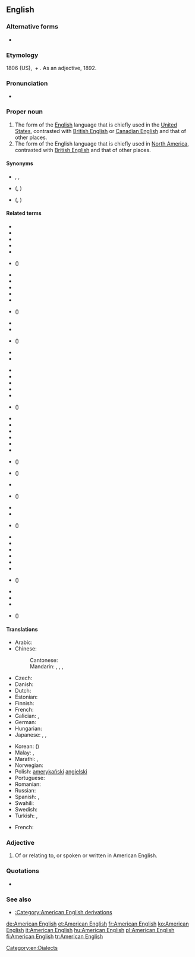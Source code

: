 ==English==
{{wikipedia}}

===Alternative forms===
* {{l|en|American-English}} {{qualifier|esp. adjective}}

===Etymology===
1806 (US), {{m|en|American}} + {{m|en|English}}. As an adjective, 1892.

===Pronunciation===
* {{audio|En-American English.oga|Audio|lang=en}}

===Proper noun===
{{en-proper noun}}

# The form of the [[English]] language that is chiefly used in the [[United States]], contrasted with [[British English]] or [[Canadian English]] and that of other places.
# The form of the English language that is chiefly used in [[North America]], contrasted with [[British English]] and that of other places.

====Synonyms====
* {{l|en|AmE}}, {{l|en|AE}}, {{l|en|AmEng}}
* {{sense|English of North America}} {{l|en|North American English}} ({{l|en|NAmE}}, {{l|en|NAE}})
* {{l|en|United States English}} ({{l|en|USEng}}, {{l|en|en-US}})

====Related terms====
{{top3}}
* {{l|en|African English}}
* {{l|en|African American English}}
* {{l|en|Australian English}}
* {{l|en|Bahamian English}}
* {{l|en|Bangladeshi English}}
* {{l|en|Barbadian English}} ({{l|en|Bajan English}})
* {{l|en|Belizean English}}
* {{l|en|Bermudian English}}
* {{l|en|British English}}
* {{l|en|Brunei English}}
* {{l|en|Cameroonian English}}
* {{l|en|Canadian English}} ({{l|en|Canajan}})
* {{l|en|Caribbean English}}
* {{l|en|Channel Island English}}
* {{l|en|Chinese English}} ({{l|en|Chinglish}})
* {{l|en|English English}}
* {{l|en|European English}}
{{mid3}}
* {{l|en|Falkland Islands English}}
* {{l|en|Gibraltarian English}}
* {{l|en|Guyanese English}}
* {{l|en|Hong Kong English}}
* {{l|en|Indian English}}
* {{l|en|Irish English}} ({{l|en|Hiberno-English}})
* {{l|en|Jamaican English}}
* {{l|en|Kenyan English}}
* {{l|en|Liberian English}}
* {{l|en|Malawian English}}
* {{l|en|Malaysian English}}
* {{l|en|Maltese English}}
* {{l|en|Manx English}} ({{l|en|Anglo-Manx}})
* {{l|en|Namibian English}} ({{l|en|Namlish}})
* {{l|en|Nepali English}}
* {{l|en|Newfoundland English}} ({{l|en|Newfinese}})
{{mid3}}
* {{l|en|New Zealand English}}
* {{l|en|Nigerian English}}
* {{l|en|Northern Irish English}} ({{l|en|Ulster English}})
* {{l|en|Pakistani English}}
* {{l|en|Pennsylvania Dutch English}}
* {{l|en|Philippine English}}
* {{l|en|Scottish English}}
* {{l|en|Singapore English}}
* {{l|en|South African English}}
* {{l|en|Sri Lankan English}} ({{l|en|Ceylonese English}})
* {{l|en|Trinidadian English}}
* {{l|en|Ugandan English}}
* {{l|en|Welsh English}}
* {{l|en|Yeshiva English}} ({{l|en|Yeshivish}})
{{bottom}}

====Translations====
{{trans-top|English of the United States}}
* Arabic: {{t|ar|اَلْإِنْجِلِيزِيَّة اَلْأَمْرِيكِيَّة|f|tr=al-ʾingilīziyya l-ʾamrīkiyya}}
* Chinese:
*: Cantonese: {{t|yue|美國英語|tr=mei gwok jīng jyu|sc=Hani}}
*: Mandarin: {{t+|cmn|美國英語|sc=Hani}}, {{t+|cmn|美国英语|tr=Měiguó Yīngyǔ|sc=Hani}}, {{t|cmn|美式英語|sc=Hani}}, {{t|cmn|美式英语|tr=Měishì Yīngyǔ|sc=Hani}}
* Czech: {{t|cs|americká angličtina|f}}
* Danish: {{t|da|amerikansk engelsk}}
* Dutch: {{t|nl|Amerikaans-Engels}}
* Estonian: {{t|et|Ameerika inglise keel}}
* Finnish: {{t+|fi|amerikanenglanti}}
* French: {{t+|fr|anglais américain|m}}
* Galician: {{t|gl|inglés estadounidense|m}}, {{t|gl|inglés americano|m}}
* German: {{t|de|Amerikanisches Englisch}}
* Hungarian: {{t+|hu|amerikai angol}}
* Japanese: {{t|ja|アメリカ英語|tr=Amerika Eigo}}, {{t|ja|米英語|tr=Bei-Eigo}}, {{t+|ja|米語|tr=Beigo}}
{{trans-mid}}
* Korean: {{t|ko|미국 영어|tr=Miguk Yeong-eo|sc=Hang}} ({{t+|ko|美國英語|sc=Hani}})
* Malay: {{t|ms|bahasa Inggeris Amerika}}, {{t|ms|Inggeris Amerika}}
* Marathi: {{t|mr|अमेरिकन इंग्रजी|f|tr=amerikana iṃgrazī|sc=Deva}}, {{t|mr|अमेरिकन इंग्लिश|f|tr=amerikana iṃgliśa|sc=Deva}}
* Norwegian: {{t|no|amerikansk-engelsk}}
* Polish: [[amerykański]] [[angielski]]
* Portuguese: {{t+|pt|inglês americano|m}}
* Romanian: {{t|ro|engleza americana|f|f-p|alt=engleză americană}}
* Russian: {{t|ru|америка́нский англи́йский|m}}
* Spanish: {{t|es|inglés estadounidense|m}}, {{t|es|inglés americano|m}}
* Swahili: {{t|sw|Kiingereza cha Kimarekani}}
* Swedish: {{t+|sv|amerikansk engelska}}
* Turkish: {{t+|tr|Amerikan İngilizcesi}}, {{t+|tr|Amerikanca}}
{{trans-bottom}}

{{trans-top|North American English}}
* French: {{t+|fr|anglais américain|m}}
{{trans-mid}}
{{trans-bottom}}

===Adjective===
{{en-adj}}

# Of or relating to, or spoken or written in American English.

===Quotations===
* {{seeCites}}

===See also===
* [[:Category:American English derivations]]

[[Category:en:Dialects]]

[[de:American English]]
[[et:American English]]
[[fr:American English]]
[[ko:American English]]
[[it:American English]]
[[hu:American English]]
[[pl:American English]]
[[fi:American English]]
[[tr:American English]]